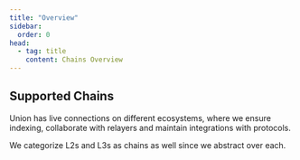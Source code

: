 ```yaml
---
title: "Overview"
sidebar:
  order: 0
head:
  - tag: title
    content: Chains Overview
---
```



## Supported Chains

Union has live connections on different ecosystems, where we ensure indexing, collaborate with relayers and maintain integrations
with protocols.

We categorize L2s and L3s as chains as well since we abstract over each.

<ChainsTable client:only='svelte' />